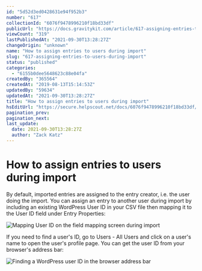 ```yaml
---
id: "5d52d3ed0428631e94f952b3"
number: "617"
collectionId: "6076f9478996210f18bd33df"
publicUrl: "https://docs.gravitykit.com/article/617-assigning-entries-to-users-during-import"
viewCount: "319"
lastPublishedAt: "2021-09-30T13:28:27Z"
changeOrigin: "unknown"
name: "How to assign entries to users during import"
slug: "617-assigning-entries-to-users-during-import"
status: "published"
categories: 
  - "6155b0dee5648623c88e04fa"
createdBy: "365564"
createdAt: "2019-08-13T15:14:53Z"
updatedBy: "59634"
updatedAt: "2021-09-30T13:28:27Z"
title: "How to assign entries to users during import"
hsEditUrl: "https://secure.helpscout.net/docs/6076f9478996210f18bd33df/article/5d52d3ed0428631e94f952b3"
pagination_prev: 
pagination_next: 
last_update:
  date: 2021-09-30T13:28:27Z
  author: "Zack Katz"
---
```


# How to assign entries to users during import

By default, imported entries are assigned to the entry creator, i.e. the user doing the import. You can assign an entry to another user during import by including an existing WordPress User ID in your CSV file then mapping it to the User ID field under Entry Properties:

![Mapping User ID on the field mapping screen during import](https://s3.amazonaws.com/helpscout.net/docs/assets/54c58489e4b051242988532c/images/5d52db050428631e94f9534d/file-qBtGUy5BUz.png)

If you need to find a user's ID, go to Users - All Users and click on a user's name to open the user's profile page. You can get the user ID from your browser's address bar:

![Finding a WordPress user ID in the browser address bar](https://s3.amazonaws.com/helpscout.net/docs/assets/54c58489e4b051242988532c/images/5d52dcb10428631e94f95363/file-bHrjMJe2Xr.png)